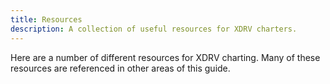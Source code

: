 ```yaml
---
title: Resources
description: A collection of useful resources for XDRV charters.
---
```


Here are a number of different resources for XDRV charting. Many of these resources are referenced in other areas of this guide.

<LinkCard title="XDRV Website" href="https://xdrv.team/" />
<LinkCard title="Trackmaker Install" href="https://github.com/oatmealine/trackmaker" />
<LinkCard title="XDRVTools Install" href="https://github.com/TheBlockiest/XDRVTools" />
<LinkCard title="Audacity Install" href="https://www.audacityteam.org/" />
<LinkCard title="Notepad++ Install" href="https://notepad-plus-plus.org/" />
<LinkCard title="Official XDRV Chart Documentation" href="https://github.com/EX-XDRiVER/Chart-Documentation/" />
<LinkCard title="Lua Programming Language" href="https://lua.org/" />


